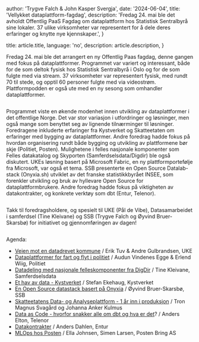 
  author: 'Trygve Falch & John Kasper Svergja',
  date: '2024-06-04',
  title: 'Vellykket dataplattform-fagdag',
  description:
    'Fredag 24. mai ble det avholdt Offentlig PaaS Fagdag om dataplattform hos Statistisk Sentralbyrå sine lokaler. 37 ulike virksomheter var representert for å dele deres erfaringer og knytte nye kjennskaper.',
}

  title: article.title,
  language: 'no',
  description: article.description,
}


Fredag 24. mai ble det arrangert en ny Offentlig Paas fagdag, denne gangen med fokus på dataplattformer. Programmet var variert og interessant, både for de som deltok fysisk hos Statistisk Sentralbyrå i Oslo og for de som fulgte med via stream. 37 virksomheter var representert fysisk, med rundt 70 til stede, og opptil 60 personer fulgte med via videostrøm. Plattformpodden er også ute med en ny sesong som omhandler dataplattformer.

<Image src={mingling} alt="" />

Programmet viste en økende modenhet innen utvikling av dataplattformer i det offentlige Norge. Det var stor variasjon i utfordringer og løsninger, men også mange som benyttet seg av lignende tilnærminger til løsninger. Foredragene inkluderte erfaringer fra Kystverket og Skatteetaten om erfaringer med bygging av dataplattformer. Andre foredrag hadde fokus på hvordan organisering rundt både bygging og utvikling av plattformene bør skje (Politiet, Posten). Mulighetene i felles nasjonale komponenter som Felles datakatalog og Skyporten (Samferdselsdata/Digdir) ble også diskutert. UKEs løsning basert på Microsoft Fabric, en ny plattformportefølje fra Microsoft, var også et tema. SSB presenterte en Open Source Datalab-stack (Onyxia.sh) utviklet av det franske statistikkbyrået INSEE, som forenkler utvikling og bruk av hyllevare Open Source for dataplattformbrukere. Andre foredrag hadde fokus på viktigheten av datakontrakter, og konkrete verktøy som dbt (Entur, Telenor).

<Image src={presentation} alt="" />

Takk til foredragsholdere, og spesielt til UKE (Pål de Vibe), Datasamarbeidet i samferdsel (Tine Kleivane) og SSB (Trygve Falch og Øyvind Bruer-Skarsbø) for initiativet og gjennomføringen av dagen!

<Image src={organisers} alt="" />

Agenda:

* [Veien mot en datadrevet kommune](https://youtu.be/Tp8t41Xofwg?si=2uTyx-Xt5HJVhem_) / Erik Tuv & Andre Gulbrandsen, UKE
* [Dataplattformer for fart og flyt i politiet](https://youtu.be/yqCiZ0CO03k?si=8jjY0fO_aAFoUElu) / Audun Vindenes Egge & Erlend Wiig, Politiet
* [Datadeling med nasjonale felleskomponenter fra DigDir](https://youtu.be/yjHvCLwDa6c?si=VE1nMjgWzGipgOJx) / Tine Kleivane, Samferdselsdata
* [Et hav av data - Kystverket](https://youtu.be/rcq8O5C6YvE?si=YKTPYXFnV3M17prT) / Stefan Ekehaug, Kystverket
* [En Open Source datastack basert på Onyxia](https://youtu.be/7SuXRfQqdGM?si=WhRkHQrp1MuE3mNv) / Øyvind Bruer-Skarsbø, SSB
* [Skatteetatens Data- og Analyseplattform - 1 år inn i produksjon](https://youtu.be/Por7NdaEJos?si=Uu2focuF9JgJU_a1) / Tron Magnus Svagård og Johanna Anker Kulmus
* [Data as Code - hvorfor snakker alle om dbt og hva er det](https://youtu.be/Ra_awsiBBVQ?si=OurNVsudjZkJ9XUu)? / Anders Elton, Telenor
* [Datakontrakter](https://youtu.be/B34_u5xKTJc?si=8XnCR5K6Rsc0CkVD) / Anders Dahlen, Entur
* [MLOps hos Posten](https://youtu.be/cC6E5S1KGVs?si=-7qHbs8RVwOs5bzn) / Ella Johnsen, Simen Larsen, Posten Bring AS

